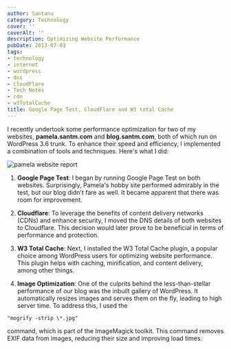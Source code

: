 ```yaml
---
author: Santanu
category: Technology
cover: ''
coverAlt: ''
description: Optimizing Website Performance
pubDate: 2013-07-03
tags:
- technology
- internet
- wordpress
- dns
- CloudFlare
- Tech Notes
- cdn
- w3TotalCache
title: Google Page Test, CloudFlare and W3 total Cache
---
```


I recently undertook some performance optimization for two of my websites, **pamela.santm.com** and **blog.santm.com**, both of which run on WordPress 3.6 trunk. To enhance their speed and efficiency, I implemented a combination of tools and techniques. Here's what I did:

![pamela website report](../../assets/blog_pics/2013-07-03_1112.png)


1. **Google Page Test**: I began by running Google Page Test on both websites. Surprisingly, Pamela's hobby site performed admirably in the test, but our blog didn't fare as well. It became apparent that there was room for improvement.

2. **Cloudflare**: To leverage the benefits of content delivery networks (CDNs) and enhance security, I moved the DNS details of both websites to Cloudflare. This decision would later prove to be beneficial in terms of performance and protection.

3. **W3 Total Cache**: Next, I installed the W3 Total Cache plugin, a popular choice among WordPress users for optimizing website performance. This plugin helps with caching, minification, and content delivery, among other things.

4. **Image Optimization**: One of the culprits behind the less-than-stellar performance of our blog was the inbuilt gallery of WordPress. It automatically resizes images and serves them on the fly, leading to high server time. To address this, I used the 
```
"mogrify -strip \*.jpg" 
```
command, which is part of the ImageMagick toolkit. This command removes EXIF data from images, reducing their size and improving load times.